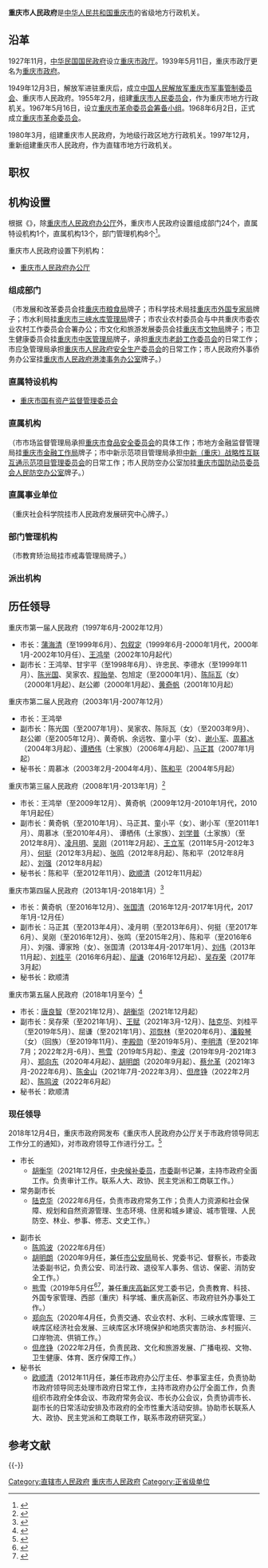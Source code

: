 {{Redirect-multi|1|重庆市政府|中华民国大陆时期的重庆市政务机关|重慶市政府 (中華民國)|其他含义|重慶市政府 (消歧義)}}
{{Infobox PRCG
|机构名称=重庆市人民政府
|标志1=National Emblem of the People's Republic of China (2).svg
|标志1说明=[[s:国务院关于国家行政机关和企业事业单位社会团体印章管理的规定|1999年规定]]：[[印章|印章]][[直径|直径]]5厘米，中央刊[[中华人民共和国国徽|国徽]]，由[[中华人民共和国国务院|国务院]]制发。
|人员链接=上海市人民政府#主要领导
|职位1=[[重庆市长列表|市长]]
|人员1=[[胡衡华|胡衡华]]
|职位2=常务副市长
|人员2=[[陆克华|陆克华]]
|职位3=副市长
|人员3=[[陈鸣波|陈鸣波]]、{{wrap}}[[胡明朗|胡明朗]]、{{wrap}}[[熊雪|熊　雪]]、{{wrap}}[[郑向东|郑向东]]、{{wrap}}[[但彦铮|但彦铮]]
|人数3=5
|职位4=秘书长
|人员4=[[欧顺清|欧顺清]]
|授权法源=[[s:中华人民共和国宪法|中华人民共和国宪法]]
|组织法规=[[s:中华人民共和国地方各级人民代表大会和地方各级人民政府组织法|中华人民共和国地方各级人民代表大会和地方各级人民政府组织法]]<br />[[s:重庆市人民政府机构改革方案|重庆市人民政府机构改革方案]]<br>[[s:重庆市人民政府工作规则|重庆市人民政府工作规则]]
|业务上级=[[中华人民共和国国务院|中华人民共和国国务院]]
|组织上级=[[重庆市人民代表大会|重庆市人民代表大会]]<br>[[重庆市人民代表大会常务委员会|重庆市人民代表大会常务委员会]]
|中共上级=[[中国共产党重庆市委员会|中国共产党重庆市委员会]]
|中共本级=[[中国共产党重庆市人民政府党组|中国共产党重庆市人民政府党组]]
|机构类型=[[直辖市|直辖市]][[人民政府|人民政府]]
|行政级别=正省级
|子类1=办公厅
|子项1=1
|子类2=组成部门
|子项2=24
|子类3=直属特设机构
|子项3=1
|子类4=直属机构
|子项4=13
|子类5部门管理机构
|子项5=8
|子类6=派出机构
|子项6=4
|地址1=[[重庆市|重庆市]][[渝中区|渝中区]]人民路232号
|邮编1=400015
|官网={{URL|http://www.cq.gov.cn/|重庆市政府网}}
|image1= 重庆市政府IMG 2583.jpg
|caption1=
|image2=
|caption2=
|footnotes=
|a=[[中国共产党重庆市委员会|中国共产党重庆市委员会]]
|b=[[重庆市人民代表大会常务委员会|重庆市人民代表大会常务委员会]]
|c=[[中国人民政治协商会议重庆市委员会|中国人民政治协商会议重庆市委员会]]
|d=[[中国人民解放军重庆警备区|中国人民解放军重庆警备区]]
|e=[[中国共产党重庆市纪律检查委员会|中国共产党重庆市纪律检查委员会]]
|f=[[重庆市高级人民法院|重庆市高级人民法院]]
|g=[[重庆市人民检察院|重庆市人民检察院]]
}}
'''重庆市人民政府'''是[[中华人民共和国|中华人民共和国]][[重庆市|重庆市]]的省级地方行政机关。

== 沿革 ==
1927年11月，[[中华民国国民政府|中华民国国民政府]]设立[[重庆市政府_(中华民国)|重庆市政厅]]。1939年5月11日，重庆市政厅更名为[[重庆市政府_(中华民国)|重庆市政府]]。

1949年12月3日，解放军进驻重庆后，成立[[中国人民解放军重庆市军事管制委员会|中国人民解放军重庆市军事管制委员会]]、重庆市人民政府。1955年2月，组建[[重庆市人民委员会|重庆市人民委员会]]，作为重庆市地方行政机关。1967年5月16日，设立[[重庆市革命委员会|重庆市革命委员会筹备小组]]。1968年6月2日，正式成立[[重庆市革命委员会|重庆市革命委员会]]。

1980年3月，组建重庆市人民政府，为地级行政区地方行政机关。1997年12月，重新组建重庆市人民政府，作为直辖市地方行政机关。
== 职权 ==
{{:人民政府}}
== 机构设置 ==
根据《{{s|重庆市机构改革方案}}》，除[[重庆市人民政府办公厅|重庆市人民政府办公厅]]外，重庆市人民政府设置组成部门24个，直属特设机构1个，直属机构13个，部门管理机构8个<ref>{{cite news |title=《重庆市机构改革方案》主要内容 |url=http://cq.cqnews.net/html/2018-10/22/content_50103870.htm |accessdate=2018-10-22 |work=华龙网 |date=2018-10-22 |archive-date=2019-09-17 |archive-url=https://web.archive.org/web/20190917064117/http://cq.cqnews.net/html/2018-10/22/content_50103870.htm |dead-url=no }}</ref>。

重庆市人民政府设置下列机构：
* [[重庆市人民政府办公厅|重庆市人民政府办公厅]]

=== 组成部门 ===
{{columns-list|2|
* [[重庆市发展和改革委员会|重庆市发展和改革委员会]]
* [[重庆市教育委员会|重庆市教育委员会]]
* [[重庆市科学技术局|重庆市科学技术局]]
* [[重庆市经济和信息化委员会|重庆市经济和信息化委员会]]
* [[重庆市民族宗教事务委员会|重庆市民族宗教事务委员会]]
* [[重庆市公安局|重庆市公安局]]
* [[重庆市民政局|重庆市民政局]]
* [[重庆市司法局|重庆市司法局]]
* [[重庆市财政局|重庆市财政局]]
* [[重庆市人力资源和社会保障局|重庆市人力资源和社会保障局]]
* [[重庆市规划和自然资源局|重庆市规划和自然资源局]]
* [[重庆市生态环境局|重庆市生态环境局]]
* [[重庆市住房和城乡建设委员会|重庆市住房和城乡建设委员会]]
* [[重庆市城市管理局|重庆市城市管理局]]
* [[重庆市交通局|重庆市交通局]]
* [[重庆市水利局|重庆市水利局]]
* [[重庆市农业农村委员会|重庆市农业农村委员会]]
* [[重庆市商务委员会|重庆市商务委员会]]
* [[重庆市文化和旅游发展委员会|重庆市文化和旅游发展委员会]]
* [[重庆市卫生健康委员会|重庆市卫生健康委员会]]
* [[重庆市退役军人事务局|重庆市退役军人事务局]]
* [[重庆市应急管理局|重庆市应急管理局]]
* [[重庆市审计局|重庆市审计局]]
* [[重庆市人民政府外事侨务办公室|重庆市人民政府外事侨务办公室]]
}}
（市发展和改革委员会挂[[重庆市粮食局|重庆市粮食局]]牌子；市科学技术局挂[[重庆市外国专家局|重庆市外国专家局]]牌子；市水利局挂[[重庆市三峡水库管理局|重庆市三峡水库管理局]]牌子；市农业农村委员会与中共重庆市委农业农村工作委员会合署办公；市文化和旅游发展委员会挂[[重庆市文物局|重庆市文物局]]牌子；市卫生健康委员会挂[[重庆市中医管理局|重庆市中医管理局]]牌子，承担[[重庆市老龄工作委员会|重庆市老龄工作委员会]]的日常工作；市应急管理局承担[[重庆市人民政府安全生产委员会|重庆市人民政府安全生产委员会]]的日常工作；市人民政府外事侨务办公室挂[[重庆市人民政府港澳事务办公室|重庆市人民政府港澳事务办公室]]牌子。）

=== 直属特设机构 ===
* [[重庆市国有资产监督管理委员会|重庆市国有资产监督管理委员会]]

=== 直属机构 ===
{{columns-list|2|
* [[重庆市市场监督管理局|重庆市市场监督管理局]]
* [[重庆市体育局|重庆市体育局]]
* [[重庆市统计局|重庆市统计局]]
* [[重庆市乡村振兴局|重庆市乡村振兴局]]
* [[重庆市医疗保障局|重庆市医疗保障局]]
* [[重庆市人民政府研究室|重庆市人民政府研究室]]
* [[重庆市机关事务管理局|重庆市机关事务管理局]]
* [[重庆市地方金融监督管理局|重庆市地方金融监督管理局]]
* [[重庆市信访办公室|重庆市信访办公室]]
* [[重庆市中新示范项目管理局|重庆市中新示范项目管理局]]
* [[重庆市大数据应用发展管理局|重庆市大数据应用发展管理局]]
* [[重庆市人民政府口岸和物流办公室|重庆市人民政府口岸和物流办公室]]
* [[重庆市人民防空办公室|重庆市人民防空办公室]]
}}
（市市场监督管理局承担[[重庆市食品安全委员会|重庆市食品安全委员会]]的具体工作；市地方金融监督管理局挂[[重庆市金融工作局|重庆市金融工作局]]牌子；市中新示范项目管理局承担[[中新（重庆）战略性互联互通示范项目管理委员会|中新（重庆）战略性互联互通示范项目管理委员会]]的日常工作；市人民防空办公室加挂[[重庆市国防动员委员会人民防空办公室|重庆市国防动员委员会人民防空办公室]]牌子。）

=== 直属事业单位 ===
{{columns-list|2|
* [[重庆市人民政府文史研究馆|重庆市人民政府文史研究馆]]
* [[重庆社会科学院|重庆社会科学院]]
* [[重庆市科学技术研究院|重庆市科学技术研究院]]
* [[重庆市农业科学院|重庆市农业科学院]]
* [[重庆市畜牧科学院|重庆市畜牧科学院]]
* [[重庆市水产科学研究所|重庆市水产科学研究所]]
* [[重庆市蚕业科学技术研究院|重庆市蚕业科学技术研究院]]
* [[重庆市蚕业管理总站|重庆市蚕业管理总站]]
* [[重庆市地质矿产勘查开发局|重庆市地质矿产勘查开发局]]
* [[重庆市地质矿产研究院|重庆市地质矿产研究院]]
* [[重庆市土地储备整治中心|重庆市土地储备整治中心]]
* [[重庆市一三六地质队|重庆市一三六地质队]]
* [[重庆市老干部休养所|重庆市老干部休养所]]
* [[重庆市能源检测利用中心|重庆市能源检测利用中心]]
* [[重庆市工业设计促进中心|重庆市工业设计促进中心]]
* [[重庆市粮油质量监督检验总站|重庆市粮油质量监督检验总站]]
* [[重庆市供销合作总社|重庆市供销合作总社]]
* [[重庆广播电视总台|重庆广播电视总台（集团）]]
}}
（重庆社会科学院挂市人民政府发展研究中心牌子。）

=== 部门管理机构 ===
{{columns-list|2|
* [[重庆市招商投资促进局|重庆市招商投资促进局]]，由市人民政府办公厅管理。
* [[重庆市公共资源交易监督管理局|重庆市公共资源交易监督管理局]]，由市发展和改革委员会管理。
* [[重庆市能源局|重庆市能源局]]，由市发展和改革委员会管理。
* [[重庆市林业局|重庆市林业局]]，由市规划和自然资源局管理。
* [[重庆市监狱管理局|重庆市监狱管理局]]，由市司法局管理。
* [[重庆市教育矫治局|重庆市教育矫治局]]，由市司法局管理。
* [[重庆市药品监督管理局|重庆市药品监督管理局]]，由市市场监督管理局管理。
* [[重庆市知识产权局|重庆市知识产权局]]，由市市场监督管理局管理。
}}
（市教育矫治局挂市戒毒管理局牌子。）

=== 派出机构 ===
{{columns-list|2|
* [[两江新区|重庆两江新区管理委员会]]
* [[重庆市万盛经济技术开发区|重庆市万盛经济技术开发区管理委员会]]
* [[重庆市双桥经济技术开发区|重庆市双桥经济技术开发区管理委员会]]
* [[重庆保税港区|重庆保税港区管理委员会]]
* [[重庆市人民政府驻北京办事处|重庆市人民政府驻北京办事处]]
* [[重庆市人民政府驻上海办事处|重庆市人民政府驻上海办事处]]
* [[重庆市人民政府驻广东办事处|重庆市人民政府驻广东办事处]]
* [[重庆市人民政府驻四川办事处|重庆市人民政府驻四川办事处]]
* [[重庆市人民大礼堂|重庆市人民大礼堂管理处]]（正处级）
}}

== 历任领导 ==
{{See also|重庆市市长列表}}
; 重庆市第一届人民政府（1997年6月-2002年12月）
* 市长：[[蒲海清|蒲海清]]（至1999年6月）、[[包叙定|包叙定]]（1999年6月-2000年1月代，2000年1月-2002年10月任）、[[王鸿举|王鸿举]]（2002年10月起代）
* 副市长：王鸿举、甘宇平（至1998年6月）、许忠民、李德水（至1999年11月）、[[陈光国|陈光国]]、吴家农、[[程贻举|程贻举]]、包旭定（至2000年1月）、[[陈际瓦|陈际瓦]]（女）（2000年1月起）、赵公卿（2000年1月起）、[[黄奇帆|黄奇帆]]（2001年10月起）

; 重庆市第二届人民政府（2003年1月-2007年12月）
* 市长：王鸿举
* 副市长：陈光国（至2007年1月）、吴家农、陈际瓦（女）（至2003年9月）、赵公卿（至2005年12月）、黄奇帆、余远牧、童小平（女）、[[谢小军|谢小军]]、[[周慕冰|周慕冰]]（2004年3月起）、[[谭栖伟|谭栖伟]]（土家族）（2006年4月起）、[[马正其|马正其]]（2007年1月起）
* 秘书长：周慕冰（2003年2月-2004年4月）、[[陈和平_(1956年)|陈和平]]（2004年5月起）

; 重庆市第三届人民政府（2008年1月-2013年1月）<ref>{{Cite web|url=http://www.npc.gov.cn/npc/xinwen/dfrd/chongqing/2008-01/28/content_1391304.htm|title=重庆市第三届人民代表大会第一次会议闭幕|accessdate=2018-09-13|author=|date=2008-01-28|publisher=中国人大网|archive-url=https://web.archive.org/web/20180913184918/http://www.npc.gov.cn/npc/xinwen/dfrd/chongqing/2008-01/28/content_1391304.htm|archive-date=2018-09-13|dead-url=yes}}</ref>
* 市长：王鸿举（至2009年12月）、黄奇帆（2009年12月-2010年1月代，2010年1月起任）
* 副市长：黄奇帆（至2010年1月）、马正其、童小平（女）、谢小军（至2011年1月）、周慕冰（至2010年4月）、 谭栖伟（土家族）、[[刘学普|刘学普]]（土家族）（至2012年8月）、[[凌月明|凌月明]]、[[吴刚_(1956年)|吴刚]]（2011年2月起）、[[王立军|王立军]]（2011年5月-2012年3月）、[[何挺|何挺]]（2012年3月起）、[[张鸣_(官员)|张鸣]]（2012年8月起）、陈和平（2012年8月起）、[[刘强_(重庆人)|刘强]]（2012年8月起）
* 秘书长：陈和平（至2012年11月）、[[欧顺清|欧顺清]]（2012年11月起）

; 重庆市第四届人民政府（2013年1月-2018年1月）<ref>{{Cite news|url=http://news.163.com/13/0201/10/8MKC9F0J00014AED.html|title=重庆市人民代表大会公告 〔2013〕2号|author=|date=2013-02-01|work=网易新闻|accessdate=2018-09-13|archive-url=https://web.archive.org/web/20180913150357/http://news.163.com/13/0201/10/8MKC9F0J00014AED.html|archive-date=2018-09-13|dead-url=yes}}</ref>
* 市长：黄奇帆（至2016年12月）、[[张国清|张国清]]（2016年12月-2017年1月代，2017年1月-12月任）
* 副市长：马正其（至2013年4月）、凌月明（至2013年6月）、何挺（至2017年6月）、吴刚（至2016年12月）、张鸣（至2015年2月）、陈和平（至2016年6月）、刘强、谭家玲（女）、张国清（2013年4月-2017年1月）、[[刘伟_(1961年)|刘伟]]（2013年11月起）、[[刘桂平|刘桂平]]（2016年6月起）、[[屈谦|屈谦]]（2016年12月起）、[[吴存荣|吴存荣]]（2017年3月起）
* 秘书长：欧顺清

; 重庆市第五届人民政府（2018年1月至今）<ref>{{Cite web|url=http://www.ccpc.cq.cn/home/index/more/id/210825.html|title=重庆市五届人大一次会议闭幕|accessdate=2018-09-13|author=重庆人大网|date=2018-01-31|publisher=|archive-date=2019-06-30|archive-url=https://web.archive.org/web/20190630210705/http://www.ccpc.cq.cn/home/index/more/id/210825.html|dead-url=no}}</ref>
* 市长：[[唐良智|唐良智]]（至2021年12月）、[[胡衡华|胡衡华]]（2021年12月起）
* 副市长：吴存荣（至2021年1月）、[[王赋|王赋]]（2021年3月-12月）、[[陆克华|陆克华]]、刘桂平（至2019年5月）、屈谦（至2021年1月）、[[邓恢林|邓恢林]]（至2020年6月）、[[潘毅琴|潘毅琴]]（女）（回族）（至2019年11月）、[[李殿勋|李殿勋]]（至2019年5月）、[[李明清|李明清]]（至2021年7月；2022年2月-6月）、[[熊雪|熊雪]]（2019年5月起）、[[李波_(1972年)|李波]]（2019年9月-2021年3月）、[[郑向东|郑向东]]（2020年4月起）、[[胡明朗|胡明朗]]（2020年9月起）、[[蔡允革|蔡允革]]（2021年3月-2022年6月）、[[陈金山_(1967年)|陈金山]]（2021年7月-2022年3月）、[[但彦铮|但彦铮]]（2022年2月起）、[[陈鸣波|陈鸣波]]（2022年6月起）
* 秘书长：欧顺清

=== 现任领导 ===
2018年12月4日，重庆市政府网发布《重庆市人民政府办公厅关于市政府领导同志工作分工的通知》，对市政府领导工作进行分工。<ref>{{cite news |author1=重庆发布 |title=重庆市政府领导同志工作分工 |url=https://www.12371.gov.cn/Item/531598.aspx |accessdate=2018-12-05 |work=七一网 |date=2018-12-05 |archive-date=2019-06-05 |archive-url=https://web.archive.org/web/20190605110102/https://www.12371.gov.cn/Item/531598.aspx |dead-url=no }}</ref>
*市长
**[[胡衡华|胡衡华]]（2021年12月任，[[中国共产党第十九届中央委员会候补委员列表|中央候补委员]]，[[中国共产党重庆市委员会|市委]]副书记兼，主持市政府全面工作。负责审计工作。联系人大、政协、民主党派和工商联工作。）
*常务副市长
**[[陆克华|陆克华]]（2022年6月任，负责市政府常务工作；负责人力资源和社会保障、规划和自然资源管理、生态环境、住房和城乡建设、城市管理、人民防空、林业、参事、修志、文史工作。）

*副市长
**[[陈鸣波|陈鸣波]]（2022年6月任）
**[[胡明朗|胡明朗]]（2020年9月任，兼任[[重庆市公安局|市公安局]]局长、党委书记、督察长，市委政法委副书记，负责公安、司法行政、退役军人事务、信访、保密、消防安全工作。）
**[[熊雪|熊雪]]（2019年5月任<ref>{{cite news |title=熊雪任重庆市政府党组成员 |url=http://district.ce.cn/newarea/sddy/201905/23/t20190523_32161672.shtml |accessdate=2019-05-29 |work=中国经济网 |date=2019-05-23 |archive-date=2020-02-02 |archive-url=https://web.archive.org/web/20200202005518/http://district.ce.cn/newarea/sddy/201905/23/t20190523_32161672.shtml |dead-url=no }}</ref><ref>{{cite news |title=熊雪任重庆市人民政府副市长 |url=https://www.thepaper.cn/newsDetail_forward_3575245 |accessdate=2019-05-31 |work=澎湃新闻 |date=2019-05-31 |archive-date=2019-08-18 |archive-url=https://web.archive.org/web/20190818192605/https://www.thepaper.cn/newsDetail_forward_3575245 |dead-url=no }}</ref>，兼任[[重庆高新技术产业开发区|重庆高新区]]党工委书记，负责教育、科技、外国专家管理、西部（重庆）科学城、重庆高新区、市政府驻外办事处工作。）
**[[郑向东|郑向东]]（2020年4月任，负责交通、农业农村、水利、三峡水库管理、三峡库区经济社会发展、三峡库区水环境保护和地质灾害防治、乡村振兴、口岸物流、供销工作。）
**[[但彦铮|但彦铮]]（2022年2月任，负责民政、文化和旅游发展、广播电视、文物、卫生健康、体育、医疗保障工作。）
*秘书长
**[[欧顺清|欧顺清]]（2012年11月任，兼任市政府办公厅主任、参事室主任，负责协助市政府领导同志处理市政府日常工作，主持市政府办公厅全面工作，负责组织市政府全体会议、市政府常务会议、市长办公会议，负责协调市长、副市长的日常活动安排及市政府的全市性重大活动安排。协助市长联系人大、政协、民主党派和工商联工作，联系市政府研究室。）

== 参考文献 ==
{{Reflist}}

{{-}}
{{党和国家机构|重庆市|level=高级}}
{{中华人民共和国各省级行政区|行政机关}}
{{重庆市人民政府}}
{{重庆市市长|nocat}}
{{中华人民共和国重庆市正职领导人|nocat}}
{{重庆市领导人}}

[[Category:直辖市人民政府|Category:直辖市人民政府]]
[[Category:重庆市人民政府|]]
[[Category:正省级单位|Category:正省级单位]]